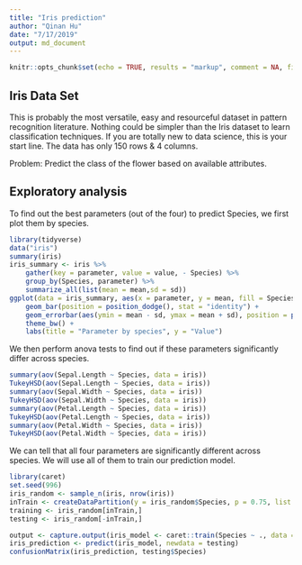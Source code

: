 ```yaml
---
title: "Iris prediction"
author: "Qinan Hu"
date: "7/17/2019"
output: md_document
---
```


```r
knitr::opts_chunk$set(echo = TRUE, results = "markup", comment = NA, fig.align = "center", fig.height = 5, fig.width = 10)
```
## Iris Data Set
This is probably the most versatile, easy and resourceful dataset in pattern recognition literature. Nothing could be simpler than the Iris dataset to learn classification techniques. If you are totally new to data science, this is your start line. The data has only 150 rows & 4 columns.

Problem: Predict the class of the flower based on available attributes.

## Exploratory analysis
To find out the best parameters (out of the four) to predict Species, we first plot them by species.
```r
library(tidyverse)
data("iris")
summary(iris)
iris_summary <- iris %>%
    gather(key = parameter, value = value, - Species) %>%
    group_by(Species, parameter) %>%
    summarize_all(list(mean = mean,sd = sd))
ggplot(data = iris_summary, aes(x = parameter, y = mean, fill = Species)) +
    geom_bar(position = position_dodge(), stat = "identity") +
    geom_errorbar(aes(ymin = mean - sd, ymax = mean + sd), position = position_dodge(0.9), width = 0.2) +
    theme_bw() +
    labs(title = "Parameter by species", y = "Value")
```

We then perform anova tests to find out if these parameters significantly differ across species.
```r
summary(aov(Sepal.Length ~ Species, data = iris))
TukeyHSD(aov(Sepal.Length ~ Species, data = iris))
summary(aov(Sepal.Width ~ Species, data = iris))
TukeyHSD(aov(Sepal.Width ~ Species, data = iris))
summary(aov(Petal.Length ~ Species, data = iris))
TukeyHSD(aov(Petal.Length ~ Species, data = iris))
summary(aov(Petal.Width ~ Species, data = iris))
TukeyHSD(aov(Petal.Width ~ Species, data = iris))
```

We can tell that all four parameters are significantly different across species. We will use all of them to train our prediction model.
```r
library(caret)
set.seed(996)
iris_random <- sample_n(iris, nrow(iris))
inTrain <- createDataPartition(y = iris_random$Species, p = 0.75, list = FALSE)
training <- iris_random[inTrain,]
testing <- iris_random[-inTrain,]

output <- capture.output(iris_model <- caret::train(Species ~ ., data = training, method = "gbm"))
iris_prediction <- predict(iris_model, newdata = testing)
confusionMatrix(iris_prediction, testing$Species)
```